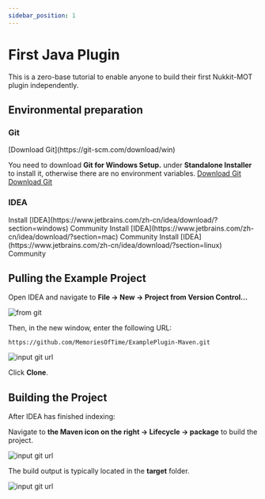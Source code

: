 ```yaml
---
sidebar_position: 1
---
```



# First Java Plugin

This is a zero-base tutorial to enable anyone to build their first Nukkit-MOT plugin independently.

## Environmental preparation

### Git

<Tabs groupId="operating-systems">
  <TabItem value="win" label="Windows">
  [Download Git](https://git-scm.com/download/win)

  You need to download **Git for Windows Setup.** under **Standalone Installer** to install it, otherwise there are no environment variables.
  </TabItem>
  <TabItem value="mac" label="macOS">[Download Git](https://git-scm.com/download/mac)</TabItem>
  <TabItem value="linux" label="Linux">[Download Git](https://git-scm.com/download/linux)</TabItem>
</Tabs>

### IDEA

<Tabs groupId="operating-systems">
  <TabItem value="win" label="Windows">Install [IDEA](https://www.jetbrains.com/zh-cn/idea/download/?section=windows) Community</TabItem>
  <TabItem value="mac" label="macOS">Install [IDEA](https://www.jetbrains.com/zh-cn/idea/download/?section=mac) Community</TabItem>
  <TabItem value="linux" label="Linux">Install [IDEA](https://www.jetbrains.com/zh-cn/idea/download/?section=linux) Community</TabItem>
</Tabs>

## Pulling the Example Project

Open IDEA and navigate to **File -> New -> Project from Version Control...**

![from git](/images/tutorial-basics/1.jpg)

Then, in the new window, enter the following URL:

```url
https://github.com/MemoriesOfTime/ExamplePlugin-Maven.git
```

![input git url](/images/tutorial-basics/2.png)

Click **Clone**.

## Building the Project

After IDEA has finished indexing:

Navigate to **the Maven icon on the right -> Lifecycle -> package** to build the project.

![input git url](/images/tutorial-basics/3.jpg)

The build output is typically located in the **target** folder.

![input git url](/images/tutorial-basics/4.jpg)